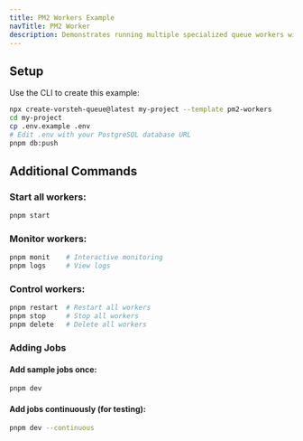 ```yaml
---
title: PM2 Workers Example
navTitle: PM2 Worker
description: Demonstrates running multiple specialized queue workers with PM2 process manager for production deployment. Shows clustering, monitoring, and process management.
---
```


## Setup

Use the CLI to create this example:

```bash
npx create-vorsteh-queue@latest my-project --template pm2-workers
cd my-project
cp .env.example .env
# Edit .env with your PostgreSQL database URL
pnpm db:push
```

## Additional Commands

### Start all workers:

```bash
pnpm start
```

### Monitor workers:

```bash
pnpm monit    # Interactive monitoring
pnpm logs     # View logs
```

### Control workers:

```bash
pnpm restart  # Restart all workers
pnpm stop     # Stop all workers
pnpm delete   # Delete all workers
```

### Adding Jobs

#### Add sample jobs once:

```bash
pnpm dev
```

#### Add jobs continuously (for testing):

```bash
pnpm dev --continuous
```
